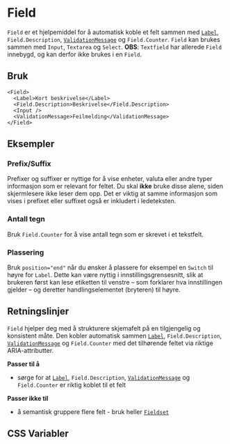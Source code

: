 
<Meta of={FieldStories} />

# Field
`Field` er et hjelpemiddel for å automatisk koble et felt sammen med [`Label`](/docs/komponenter-typography--docs#label), `Field.Description`, [`ValidationMessage`](/docs/komponenter-typography--docs#validationmessage) og `Field.Counter`. `Field` kan brukes sammen med `Input`, `Textarea` og `Select`. **OBS**: `Textfield` har allerede `Field` innebygd, og kan derfor ikke brukes i en `Field`.

<Primary />
<Controls />

##  Bruk

```tsx
<Field>
  <Label>Kort beskrivelse</Label>
  <Field.Description>Beskrivelse</Field.Description>
  <Input />
  <ValidationMessage>Feilmelding</ValidationMessage>
</Field>
```

## Eksempler

### Prefix/Suffix

Prefixer og suffixer er nyttige for å vise enheter, valuta eller andre typer informasjon som er relevant for feltet.
Du skal **ikke** bruke disse alene, siden skjermlesere ikke leser dem opp.
Det er viktig at samme informasjon som vises i prefixet eller suffixet også er inkludert i ledeteksten.

<Canvas of={FieldStories.Affix} />

### Antall tegn

Bruk `Field.Counter` for å vise antall tegn som er skrevet i et tekstfelt.

<Canvas of={FieldStories.Counter} />

### Plassering
Bruk `position="end"` når du ønsker å plassere for eksempel en `Switch` til høyre for `Label`. Dette kan være nyttig i innstillingsgrensesnitt, slik at brukeren først kan lese etiketten til venstre – som forklarer hva innstillingen gjelder – og deretter handlingselementet (bryteren) til høyre. 

<Canvas of={FieldStories.Position} />

## Retningslinjer
`Field` hjelper deg med å strukturere skjemafelt på en tilgjengelig og konsistent måte. Den kobler automatisk sammen [`Label`](/docs/komponenter-typography--docs#label), `Field.Description`, [`ValidationMessage`](/docs/komponenter-typography--docs#validationmessage) og `Field.Counter` med det tilhørende feltet via riktige ARIA-attributter.

**Passer til å**
- sørge for at [`Label`](/docs/komponenter-typography--docs#label), `Field.Description`, [`ValidationMessage`](/docs/komponenter-typography--docs#validationmessage) og `Field.Counter` er riktig koblet til et felt

**Passer ikke til**
- å semantisk gruppere flere felt - bruk heller [`Fieldset`](/docs/komponenter-fieldset--docs)

## CSS Variabler

<CssVariables css={css} />
